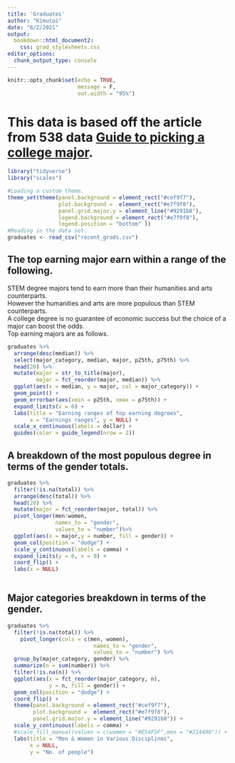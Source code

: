 ```yaml
---
title: 'Graduates'
author: "Kimutai"
date: "6/2/2021"
output: 
  bookdown::html_document2:
    css: grad_stylesheets.css
editor_options: 
  chunk_output_type: console
---
```


```r
knitr::opts_chunk$set(echo = TRUE,
                      message = F, 
                      out.width = "95%")
```

# This data is based off the article from 538 data [Guide to picking a college major](https://fivethirtyeight.com/features/the-economic-guide-to-picking-a-college-major/).

```r

library("tidyverse")
library("scales")

#Loading a custom theme.
theme_set(theme(panel.background = element_rect("#cef9f7"),
                plot.background =  element_rect("#e7f9f8"),
                panel.grid.major.y = element_line("#9291b8"),
                legend.background = element_rect("#e7f9f8"),
                legend.position = "bottom" ))
#Reading in the data set.
graduates <- read_csv("recent_grads.csv")
```
## The top earning major earn within a range of the following.

STEM degree majors tend to earn more than their humanities and arts counterparts.  
However the humanities and arts are more populous than STEM counterparts.  
A college degree is no guarantee of economic success but the choice of a major can boost the odds.  
Top earning majors are as follows.




```r
graduates %>% 
  arrange(desc(median)) %>% 
  select(major_category, median, major, p25th, p75th) %>% 
  head(20) %>% 
  mutate(major = str_to_title(major), 
         major = fct_reorder(major, median)) %>% 
  ggplot(aes(x = median, y = major, col = major_category)) +
  geom_point() +
  geom_errorbar(aes(xmin = p25th, xmax = p75th)) +
  expand_limits(x = 0) +
  labs(title = "Earning ranges of top earning degrees",
       x = "Earnings ranges", y = NULL) + 
  scale_x_continuous(labels = dollar) +
  guides(color = guide_legend(nrow = 2))
```

## A breakdown of the most populous degree in terms of the gender totals. 



```r
graduates %>% 
  filter(!is.na(total)) %>% 
  arrange(desc(total)) %>% 
  head(20) %>% 
  mutate(major = fct_reorder(major, total)) %>% 
  pivot_longer(men:women, 
               names_to = "gender", 
               values_to = "number")%>% 
  ggplot(aes(x = major,y = number, fill = gender)) +
  geom_col(position = "dodge") +
  scale_y_continuous(labels = comma) +
  expand_limits(y = 0, x = 0) +
  coord_flip() +
  labs(x = NULL)
  
```



## Major categories breakdown in terms of the gender.


```r
graduates %>% 
  filter(!is.na(total)) %>% 
    pivot_longer(cols = c(men, women), 
                           names_to = "gender", 
                           values_to = "number") %>% 
  group_by(major_category, gender) %>% 
  summarize(n = sum(number)) %>% 
  filter(!is.na(n)) %>% 
  ggplot(aes(x = fct_reorder(major_category, n),
             y = n, fill = gender)) +
  geom_col(position = "dodge") +
  coord_flip() +
  theme(panel.background = element_rect("#cef9f7"),
        plot.background =  element_rect("#e7f9f8"),
        panel.grid.major.y = element_line("#9291b8")) +
  scale_y_continuous(labels = comma) +
  #scale_fill_manual(values = c(women = "#E54F5F",men = "#214490")) +
  labs(title = "Men & Women in Various Disciplines",
       x = NULL,
       y = "No. of people")
       
```












